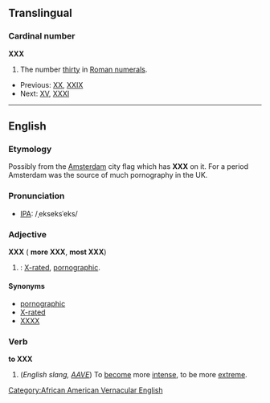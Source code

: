 ==Translingual==

===Cardinal number===
'''XXX'''
# The number [[thirty]] in [[Roman numerals]].
*Previous: [[XX]], [[XXIX]]
*Next: [[XV]], [[thirty-one|XXXI]]

----

==English==

===Etymology===
Possibly from the [[w:Amsterdam|Amsterdam]] city flag which has '''XXX''' on it. For a period Amsterdam was the source of much pornography in the UK.

===Pronunciation===
*[[w:IPA|IPA]]: /ˌekseksˈeks/

===Adjective===
'''XXX''' ({{compar}} '''more XXX''', {{superl}} '''most XXX''')

# {{initialism}}: [[X-rated]], [[pornographic]].
 
====Synonyms====
*[[pornographic]]
*[[X-rated]]
*[[XXXX]]

===Verb===
'''to XXX'''

# (''English slang, [[w:AAVE|AAVE]]'') To [[become]] more [[intense]], to be more [[extreme]].

[[Category:African American Vernacular English]]